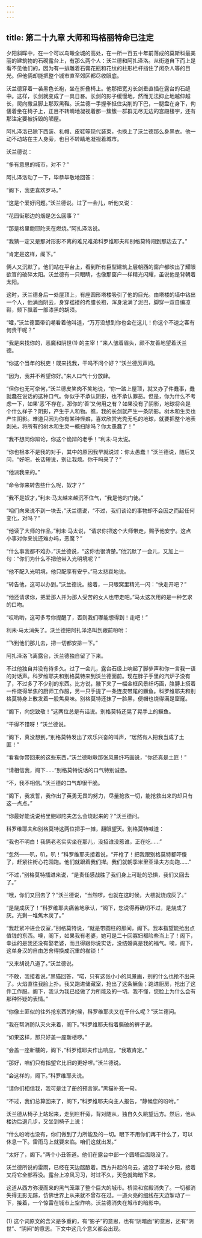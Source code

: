 ```yaml
---
---
---
```

title: 第二十九章 大师和玛格丽特命已注定
---



夕阳斜晖中，在一个可以鸟瞰全城的高处，在一所一百五十年前落成的莫斯科最美丽的建筑物的石砌露台上，有那么两个人：沃兰德和阿扎泽洛。从街道自下而上是看不见他们的，因为有一排雕着石膏花瓶和花纹的柱形栏杆挡住了闲杂人等的目光。但他俩却能把整个城市直至郊区都尽收眼底。

沃兰德穿着一袭黑色长袍，坐在折叠椅上。他那把宽刃长剑垂直插在露台的石缝中。这样，长剑就变成了一具日晷。长剑的影子缓慢地，然而无法抑止地越伸越长，爬向撒旦脚上那双黑鞋。沃兰德一手握拳抵住尖削的下巴，一腿盘在身下，佝偻着坐在椅子上，正目不转睛地凝视着那一簇簇一群群无尽无边的宫殿楼宇，还有那注定要被拆毁的陋屋。

阿扎泽洛已除下西装、礼帽、皮鞋等现代装束，也换上了沃兰德那么身黑衣。他一动不动站在主人身旁，也目不转睛地凝视着城市。

沃兰德说：

“多有意思的城市，对不？”

阿扎泽洛动了一下，毕恭毕敬地回答：

“阁下，我更喜欢罗马。”

“这是个爱好问题。”沃兰德说。过了一会儿，听他又说：

“花园街那边的烟是怎么回事？”

“那是格里鲍耶陀夫在燃烧。”阿扎泽洛说。

“我猜一定又是那对形影不离的难兄难弟科罗维耶夫和别格莫特闯到那边去了。”

“肯定是这样，阁下。”

俩人又沉默了。他们站在平台上，看到所有巨型建筑上层朝西的窗户都映出了耀眼欲盲的破碎太阳。沃兰德有一只眼睛，也像那窗户一样精光闪耀，虽说他是背朝着太阳。

这时，沃兰德身后一处屋顶上，有座圆形塔楼吸引了他的目光。由塔楼的墙中钻出一个人，他满面阴云，身穿褴褛的希腊长袍，浑身滚满了泥巴，脚穿一双自编凉鞋，颏下飘着一部漆黑的胡须。

“嚯，”沃兰德面带讥嘲看着他叫道，“万万没想到你也会在这儿！你这个不速之客有何贵干呢？”

“我是来找你的，恶魔和阴世(1) 的主宰！”来人皱着眉头，颇不友善地望着沃兰德。

“你这个当年的税吏！既来找我，干吗不问个好？”沃兰德厉声问。

“因为，我并不希望你好。”来人口气十分放肆。

“但你也无可奈何，”沃兰德皮笑肉不笑地说，“你一踏上屋顶，就又办了件蠢事，蠢就蠢在说话的这种口气。你似乎不承认阴影，也不承认罪恶。但是，你为什么不考虑一下，如果‘恶’不存在，那你的‘善’又何用之有？如果没有了阴影，地球将会是个什么样子？阴影，产生于人和物。瞧，我的长剑就产生一条阴影。树木和生灵也产生阴影。难道只因为你有某种怪癖，喜欢欣赏光秃无毛的地球，就要把整个地表剥光，将所有的树木和生灵一概扫除吗？你太愚蠢了！”

“我不想同你辩论，你这个诡辩的老手！”利未·马太说。

“你也根本不是我的对手，其中的原因我早就说过：你太愚蠢！”沃兰德说，随后又问，“好吧，长话短说，别让我烦。你干吗来了？”

“他派我来的。”

“命令你来转告些什么呢，奴才？”

“我不是奴才，”利未·马太越来越沉不住气，“我是他的门徒。”

“咱们向来说不到一块去，”沃兰德说，“不过，我们谈论的事物却不会因之而起任何变化，对吗？”

“他读了大师的作品，”利未·马太说，“请求你把这个大师带走，赐予他安宁。这点小事对你来说还难办吗，恶魔？”

“什么事我都不难办，”沃兰德说，“这你也很清楚。”他沉默了一会儿，又加上一句：“你们为什么不把他带入光明境呢？”

“他不配入光明境，他只配享有安宁。”马太悲哀地说。

“转告他，这可以办到。”沃兰德说。接着，一只眼窝里精光一闪：“快走开吧？”

“他还请求你，把爱那人并为那人受苦的女人也带走吧。”马太这次用的是一种乞求的口吻。

“哎哟哟，这可多亏你提醒了，否则我们哪能想得到！走吧！”

利未·马太消失了。沃兰德把阿扎泽洛叫到跟前吩咐：

“飞到他们那儿去，把一切都安排一下。”

阿扎泽洛飞离露台，沃兰德独自留了下来。

不过他独自并没有待多久。过了一会儿，露台石级上响起了脚步声和你一言我一语的对话声。科罗维耶夫和别格莫特来到沃兰德面前。现在胖子手里的汽炉子没有了，不过多了不少别的东西。比方说，腋下夹了一幅金框风景纤巧画，胳膊上搭着一件烧得半焦的厨师工作服，另一只手提了一条连皮带尾的鳜鱼。科罗维耶夫和别格莫特身上散发着一股焦臭味。别格莫特还抹了一脸黑，便帽也烧得满是窟窿。

“阁下，向您致敬！”这两位总是有话说。别格莫特还晃了晃手上的鳜鱼。

“干得不错呀！”沃兰德说。

“阁下，真没想到，”别格莫特发出了欢乐兴奋的叫声，“居然有人把我当成了土匪！”

“看看你带回来的这些东西，”沃兰德瞅瞅那张风景纤巧画说，“你还真是土匪！”

“请相信我，阁下……”别格莫特说话的口气特别诚恳。

“不，我不相信。”沃兰德的口气却很干脆。

“阁下，我发誓，我作出了英勇无畏的努力，尽量抢救一切，能抢救出来的却只有这一点点。”

“你最好能说说格里鲍耶陀夫怎么会烧起来的？”沃兰德问。

科罗维耶夫和别格莫特这两位把手一摊，翻眼望天。别格莫特喊道：

“我也不明白！我俩老老实实坐在那儿，没招谁没惹谁，正在吃……”

“忽然——叭，叭，叭！”科罗维耶夫接着说，“开枪了！把我跟别格莫特都吓傻了，赶紧往街心花园跑。他们就跟着我们撵。我们就朝季米里亚泽夫方向跑……”

“不过，”别格莫特插进来说，“是责任感战胜了我们身上可耻的恐惧，我们又回去了。”

“哦，你们又回去了？”沃兰德说，“当然啰，也就在这时候，大楼就烧成灰了。”

“是烧成灰了！”科罗维耶夫痛苦地承认，“阁下，您说得再确切不过，是烧成了灰。光剩一堆焦木炭了。”

“我赶紧冲进会议室，”别格莫特说，“就是带圆柱的那间，阁下。我本指望能抢出点值钱的东西。噢，阁下，如果我有老婆，她可是二十回寡妇都险些当上了！阁下，幸运的是我还没有娶老婆，而且得跟你说实话，没结婚真是我的福气。唉，阁下，这单身汉的自由怎舍得换成沉重的枷锁！”

“又来胡说八道了。”沃兰德说。

“不敢，我接着说，”黑猫回答，“喏，只有这张小小的风景画，别的什么也抢不出来了。火焰直往我脸上扑。我又跑进储藏室，抢出了这条鳜鱼；跑进厨房，抢出了这件工作服。阁下，我认为我已经做了力所能及的一切。我不懂，您脸上为什么会有那种怀疑的表情。”

“你像土匪似的往外抢东西的时候，科罗维耶夫又在干什么呢？”沃兰德问。

“我在帮消防队灭火来着，阁下。”科罗维耶夫指着撕破的裤子说。

“如果这样，那只好盖一座新楼啰。”

“会盖一座新楼的，阁下，”科罗维耶夫作出响应，“我敢肯定。”

“那好，咱们只有指望它比旧的更好啰。”沃兰德说。

“会这样的，阁下。”科罗维耶夫说。

“请你们相信我，我可是注了册的预言家。”黑猫补充一句。

“不过，我们总算回来了，阁下，”科罗维耶夫向主人报告，“静候您的吩咐。”

沃兰德从椅子上站起来，走到栏杆旁，背对随从，独自久久眺望远方。然后，他从楼边后退几步，又坐到椅子上说：

“什么吩咐也没有，你们做到了力所能及的一切。眼下不用你们再干什么了，可以休息一下。雷雨马上就要来临。咱们这就出发。”

“太好了，阁下。”两个小丑答道。他们在露台中部一个圆塔后面隐没了。

沃兰德所说的雷雨，已经在天边酝酿着。西方升起的乌云，遮没了半轮夕阳，接着又将它全部吞没。露台上凉风习习，时过不久，天色就晦暗下来。

这道从西方弥漫而来的黑气笼罩了整个巨大的城市。桥梁和宫殿消失了。一切都消失得无影无踪，仿佛世界上从来就不曾存在过。一道火亮的细线在天边掣动了一下，接着，一个惊雷在城市上空炸响。沃兰德消失在城市的暗影中。





* * *





(1) 这个词原文的含义是多重的，有“影子”的意思，也有“阴暗面”的意思，还有“阴世”、“阴间”的意思。下文中这几个意义都会出现。